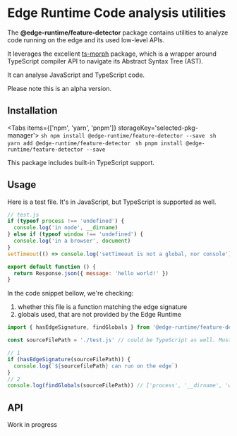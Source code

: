 
# Edge Runtime Code analysis utilities

The **@edge-runtime/feature-detector** package contains utilities to analyze code running on the edge and its used low-level APIs.

It leverages the excellent [ts-morph](https://ts-morph.com/) package, which is a wrapper around TypeScript compiler API to navigate its Abstract Syntax Tree (AST).

It can analyse JavaScript and TypeScript code.

<Callout type='warning' emoji='⚠️'>
  Please note this is an alpha version.
</Callout>

## Installation

<Tabs items={['npm', 'yarn', 'pnpm']} storageKey='selected-pkg-manager'>
  <Tab>```sh npm install @edge-runtime/feature-detector --save ```</Tab>
  <Tab>```sh yarn add @edge-runtime/feature-detector ```</Tab>
  <Tab>```sh pnpm install @edge-runtime/feature-detector --save ```</Tab>
</Tabs>

This package includes built-in TypeScript support.

## Usage

Here is a test file. It's in JavaScript, but TypeScript is supported as well.

```js
// test.js
if (typeof process !== 'undefined') {
  console.log('in node', __dirname)
} else if (typeof window !== 'undefined') {
  console.log('in a browser', document)
}
setTimeout(() => console.log('setTimeout is not a global, nor console'), 0)

export default function () {
  return Response.json({ message: 'hello world!' })
}
```

In the code snippet bellow, we're checking:

1. whether this file is a function matching the edge signature
2. globals used, that are not provided by the Edge Runtime

```ts
import { hasEdgeSignature, findGlobals } from '@edge-runtime/feature-detector'

const sourceFilePath = './test.js' // could be TypeScript as well. Must be in current working directory

// 1
if (hasEdgeSignature(sourceFilePath)) {
  console.log(`${sourcefilePath} can run on the edge`)
}
// 2
console.log(findGlobals(sourceFilePath)) // ['process', '__dirname', 'window', 'document']
```

## API

<Callout type='warning' emoji='⚠️'>
  Work in progress
</Callout>

